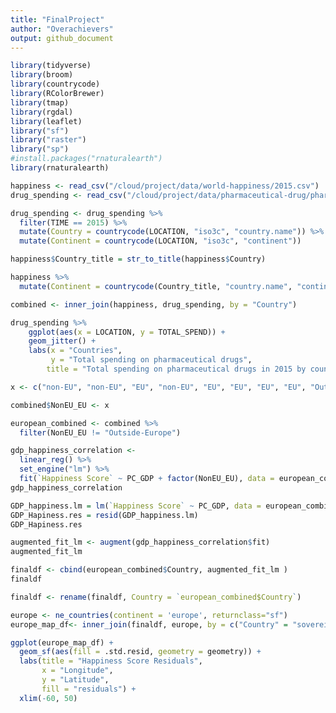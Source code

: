 ```yaml
---
title: "FinalProject"
author: "Overachievers"
output: github_document
---
```


```r
library(tidyverse)
library(broom)
library(countrycode)
library(RColorBrewer)
library(tmap)
library(rgdal)
library(leaflet)
library("sf")
library("raster")
library("sp")
#install.packages("rnaturalearth")
library(rnaturalearth)
```

```r
happiness <- read_csv("/cloud/project/data/world-happiness/2015.csv")
drug_spending <- read_csv("/cloud/project/data/pharmaceutical-drug/pharmaceutical_data_csv.csv")
```

```r
drug_spending <- drug_spending %>%
  filter(TIME == 2015) %>%
  mutate(Country = countrycode(LOCATION, "iso3c", "country.name")) %>%
  mutate(Continent = countrycode(LOCATION, "iso3c", "continent"))
```

```r
happiness$Country_title = str_to_title(happiness$Country)

happiness %>%
  mutate(Continent = countrycode(Country_title, "country.name", "continent"))
```

```r
combined <- inner_join(happiness, drug_spending, by = "Country")
```

```r
drug_spending %>%
    ggplot(aes(x = LOCATION, y = TOTAL_SPEND)) +
    geom_jitter() +
    labs(x = "Countries",
         y = "Total spending on pharmaceutical drugs", 
        title = "Total spending on pharmaceutical drugs in 2015 by countries")
```
```r

x <- c("non-EU", "non-EU", "EU", "non-EU", "EU", "EU", "EU", "EU", "Outside-Europe", "Outside-Europe", "EU", "EU", "EU", "Outside-Europe", "EU", "EU", "EU", "EU", "Outside-Europe", "EU", "EU", "EU", "EU", "non-EU", "EU", "EU", "EU", "EU", "EU")
```


```r
combined$NonEU_EU <- x
```


```r
european_combined <- combined %>%
  filter(NonEU_EU != "Outside-Europe")
```

```r
gdp_happiness_correlation <- 
  linear_reg() %>%
  set_engine("lm") %>%
  fit(`Happiness Score` ~ PC_GDP + factor(NonEU_EU), data = european_combined)
gdp_happiness_correlation
```

```r
GDP_happiness.lm = lm(`Happiness Score` ~ PC_GDP, data = european_combined) 
GDP_Hapiness.res = resid(GDP_happiness.lm)
GDP_Hapiness.res
```

```r
augmented_fit_lm <- augment(gdp_happiness_correlation$fit)
augmented_fit_lm

finaldf <- cbind(european_combined$Country, augmented_fit_lm )
finaldf
```

```r
finaldf <- rename(finaldf, Country = `european_combined$Country`)
```


```r
europe <- ne_countries(continent = 'europe', returnclass="sf")
europe_map_df<- inner_join(finaldf, europe, by = c("Country" = "sovereignt"))
```

```r
ggplot(europe_map_df) +
  geom_sf(aes(fill = .std.resid, geometry = geometry)) +
  labs(title = "Happiness Score Residuals",
       x = "Longitude",
       y = "Latitude", 
       fill = "residuals") +
  xlim(-60, 50)
```
